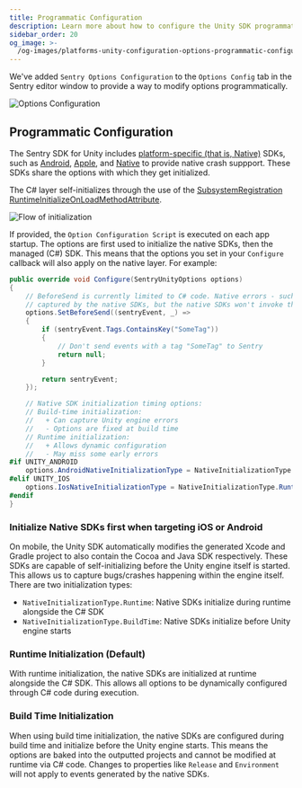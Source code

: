 ```yaml
---
title: Programmatic Configuration
description: Learn more about how to configure the Unity SDK programmatically.
sidebar_order: 20
og_image: >-
  /og-images/platforms-unity-configuration-options-programmatic-configuration.png
---
```


We've added `Sentry Options Configuration` to the `Options Config` tab in the Sentry editor window to provide a way to modify options programmatically.

![Options Configuration](./img/unity-options-configuration.png)

## Programmatic Configuration

The Sentry SDK for Unity includes [platform-specific (that is, Native)](/platforms/unity/native-support/) SDKs, such as [Android](/platforms/android/), [Apple](/platforms/apple/guides/ios/), and [Native](/platforms/native/) to provide native crash suppport. These SDKs share the options with which they get initialized.

The C# layer self-initializes through the use of the [SubsystemRegistration RuntimeInitializeOnLoadMethodAttribute](https://docs.unity3d.com/ScriptReference/RuntimeInitializeLoadType.SubsystemRegistration.html).

![Flow of initialization](./img/initialization-flow.png)

If provided, the `Option Configuration Script` is executed on each app startup. The options are first used to initialize the native SDKs, then the managed (C#) SDK. This means that the options you set in your `Configure` callback will also apply on the native layer. For example:

```csharp
public override void Configure(SentryUnityOptions options)
{
    // BeforeSend is currently limited to C# code. Native errors - such as crashes in C/C++ code - are getting
    // captured by the native SDKs, but the native SDKs won't invoke this callback.
    options.SetBeforeSend((sentryEvent, _) =>
    {
        if (sentryEvent.Tags.ContainsKey("SomeTag"))
        {
            // Don't send events with a tag "SomeTag" to Sentry
            return null;
        }

        return sentryEvent;
    });

    // Native SDK initialization timing options:
    // Build-time initialization:
    //   + Can capture Unity engine errors
    //   - Options are fixed at build time
    // Runtime initialization:
    //   + Allows dynamic configuration
    //   - May miss some early errors
#if UNITY_ANDROID
    options.AndroidNativeInitializationType = NativeInitializationType.Runtime;
#elif UNITY_IOS
    options.IosNativeInitializationType = NativeInitializationType.Runtime;
#endif
}
```

### Initialize Native SDKs first when targeting iOS or Android

On mobile, the Unity SDK automatically modifies the generated Xcode and Gradle project to also contain the Cocoa and Java SDK respectively. These SDKs are capable of self-initializing before the Unity engine itself is started. This allows us to capture bugs/crashes happening within the engine itself.
There are two initialization types:

- `NativeInitializationType.Runtime`: Native SDKs initialize during runtime alongside the C# SDK
- `NativeInitializationType.BuildTime`: Native SDKs initialize before Unity engine starts

### Runtime Initialization (Default)
With runtime initialization, the native SDKs are initialized at runtime alongside the C# SDK. This allows all options to be dynamically configured through C# code during execution.

### Build Time Initialization
When using build time initialization, the native SDKs are configured during build time and initialize before the Unity engine starts. This means the options are baked into the outputted projects and cannot be modified at runtime via C# code. Changes to properties like `Release` and `Environment` will not apply to events generated by the native SDKs.
